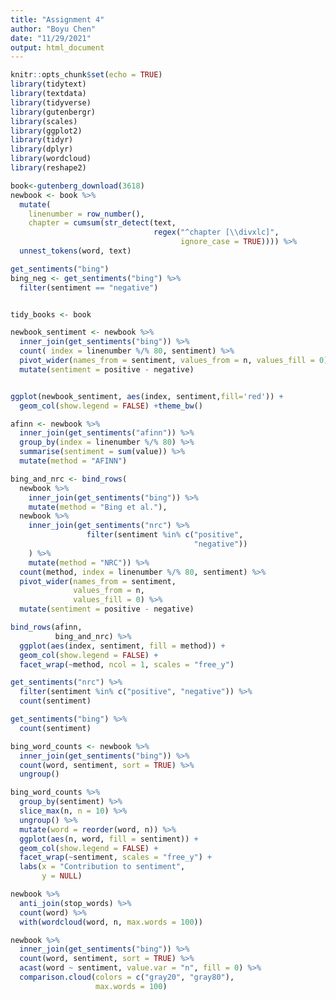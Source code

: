 ```yaml
---
title: "Assignment 4"
author: "Boyu Chen"
date: "11/29/2021"
output: html_document
---
```


```r
knitr::opts_chunk$set(echo = TRUE)
library(tidytext)
library(textdata)
library(tidyverse)
library(gutenbergr)
library(scales)
library(ggplot2)
library(tidyr)
library(dplyr)
library(wordcloud)
library(reshape2)
```

```r
book<-gutenberg_download(3618)
newbook <- book %>%
  mutate(
    linenumber = row_number(),
    chapter = cumsum(str_detect(text, 
                                regex("^chapter [\\divxlc]", 
                                      ignore_case = TRUE)))) %>% 
  unnest_tokens(word, text) 

get_sentiments("bing")
bing_neg <- get_sentiments("bing") %>% 
  filter(sentiment == "negative")


tidy_books <- book  
```

```r
newbook_sentiment <- newbook %>%
  inner_join(get_sentiments("bing")) %>%
  count( index = linenumber %/% 80, sentiment) %>%
  pivot_wider(names_from = sentiment, values_from = n, values_fill = 0) %>% 
  mutate(sentiment = positive - negative)


ggplot(newbook_sentiment, aes(index, sentiment,fill='red')) +
  geom_col(show.legend = FALSE) +theme_bw()
```

```r
afinn <- newbook %>% 
  inner_join(get_sentiments("afinn")) %>% 
  group_by(index = linenumber %/% 80) %>% 
  summarise(sentiment = sum(value)) %>% 
  mutate(method = "AFINN")

bing_and_nrc <- bind_rows(
  newbook %>% 
    inner_join(get_sentiments("bing")) %>%
    mutate(method = "Bing et al."),
  newbook %>% 
    inner_join(get_sentiments("nrc") %>% 
                 filter(sentiment %in% c("positive", 
                                         "negative"))
    ) %>%
    mutate(method = "NRC")) %>%
  count(method, index = linenumber %/% 80, sentiment) %>%
  pivot_wider(names_from = sentiment,
              values_from = n,
              values_fill = 0) %>% 
  mutate(sentiment = positive - negative)

bind_rows(afinn, 
          bing_and_nrc) %>%
  ggplot(aes(index, sentiment, fill = method)) +
  geom_col(show.legend = FALSE) +
  facet_wrap(~method, ncol = 1, scales = "free_y")
```


```r
get_sentiments("nrc") %>% 
  filter(sentiment %in% c("positive", "negative")) %>% 
  count(sentiment)

get_sentiments("bing") %>% 
  count(sentiment)

bing_word_counts <- newbook %>%
  inner_join(get_sentiments("bing")) %>%
  count(word, sentiment, sort = TRUE) %>%
  ungroup()

bing_word_counts %>%
  group_by(sentiment) %>%
  slice_max(n, n = 10) %>% 
  ungroup() %>%
  mutate(word = reorder(word, n)) %>%
  ggplot(aes(n, word, fill = sentiment)) +
  geom_col(show.legend = FALSE) +
  facet_wrap(~sentiment, scales = "free_y") +
  labs(x = "Contribution to sentiment",
       y = NULL)
```

```r
newbook %>%
  anti_join(stop_words) %>% 
  count(word) %>%
  with(wordcloud(word, n, max.words = 100))

newbook %>%
  inner_join(get_sentiments("bing")) %>%
  count(word, sentiment, sort = TRUE) %>%
  acast(word ~ sentiment, value.var = "n", fill = 0) %>%
  comparison.cloud(colors = c("gray20", "gray80"),
                   max.words = 100)
```


